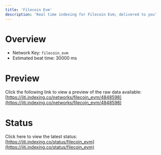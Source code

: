 ```yaml
---
title: 'Filecoin Evm'
description: 'Real time indexing for Filecoin Evm; delivered to you'
---
```


# Overview
- Network Key: `filecoin_evm`
- Estimated beat time: 30000 ms

# Preview
Click the following link to view a preview of the raw data available: [https://jiti.indexing.co/networks/filecoin_evm/4848598](https://jiti.indexing.co/networks/filecoin_evm/4848598)

# Status
Click here to view the latest status: [https://jiti.indexing.co/status/filecoin_evm](https://jiti.indexing.co/status/filecoin_evm)
